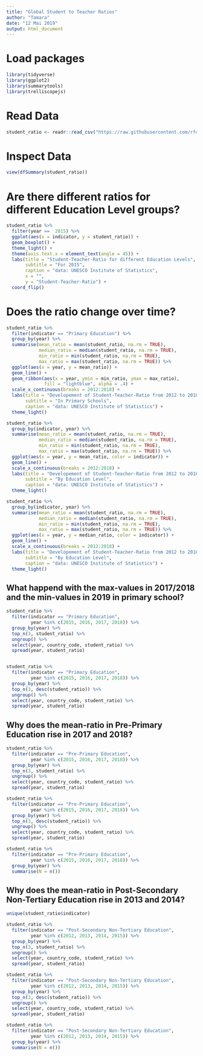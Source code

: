 ```yaml
---
title: "Global Student to Teacher Ratios"
author: "Tamara"
date: "12 Mai 2019"
output: html_document
---
```

# Load packages
```r
library(tidyverse)
library(ggplot2)
library(summarytools)
library(trelliscopejs)
```

# Read Data
```r
student_ratio <- readr::read_csv("https://raw.githubusercontent.com/rfordatascience/tidytuesday/master/data/2019/2019-05-07/student_teacher_ratio.csv")

```

# Inspect Data
```r
view(dfSummary(student_ratio))
```

# Are there different ratios for different Education Level groups?
```r
student_ratio %>% 
  filter(year ==  2015) %>% 
  ggplot(aes(x = indicator, y = student_ratio)) +
  geom_boxplot() +
  theme_light() +
  theme(axis.text.x = element_text(angle = 45)) +
  labs(title = "Student-Teacher-Ratio for different Education Levels",
       subtitle = "For 2015",
       caption = "data: UNESCO Institute of Statistics",
       x = "",
       y = "Student-Teacher-Ratio") +
  coord_flip()


```
 
 
# Does the ratio change over time?
```r
student_ratio %>%
  filter(indicator == "Primary Education") %>%
  group_by(year) %>%
  summarise(mean_ratio = mean(student_ratio, na.rm = TRUE), 
            median_ratio = median(student_ratio, na.rm = TRUE),
            min_ratio = min(student_ratio, na.rm = TRUE),
            max_ratio = max(student_ratio, na.rm = TRUE)) %>%
  ggplot(aes(x = year, y = mean_ratio)) +
  geom_line() +
  geom_ribbon(aes(x = year, ymin = min_ratio, ymax = max_ratio), 
              fill = "lightblue", alpha = .4) + 
  scale_x_continuous(breaks = 2012:2018) +
  labs(title = "Developement of Student-Teacher-Ratio from 2012 to 2018",
       subtitle = "In Primary Schools",
       caption = "data: UNESCO Institute of Statistics") + 
  theme_light()

student_ratio %>%
  group_by(indicator, year) %>%
  summarise(mean_ratio = mean(student_ratio, na.rm = TRUE), 
            median_ratio = median(student_ratio, na.rm = TRUE),
            min_ratio = min(student_ratio, na.rm = TRUE),
            max_ratio = max(student_ratio, na.rm = TRUE)) %>%
  ggplot(aes(x = year, y = mean_ratio, color = indicator)) +
  geom_line() +
  scale_x_continuous(breaks = 2012:2018) +
  labs(title = "Developement of Student-Teacher-Ratio from 2012 to 2018",
       subtitle = "By Education Level",
       caption = "data: UNESCO Institute of Statistics") + 
  theme_light()

student_ratio %>%
  group_by(indicator, year) %>%
  summarise(mean_ratio = mean(student_ratio, na.rm = TRUE), 
            median_ratio = median(student_ratio, na.rm = TRUE),
            min_ratio = min(student_ratio, na.rm = TRUE),
            max_ratio = max(student_ratio, na.rm = TRUE)) %>%
  ggplot(aes(x = year, y = median_ratio, color = indicator)) +
  geom_line() +
  scale_x_continuous(breaks = 2012:2018) +
  labs(title = "Developement of Student-Teacher-Ratio from 2012 to 2018",
       subtitle = "By Education Level",
       caption = "data: UNESCO Institute of Statistics") + 
  theme_light()
```
 

## What happend with the max-values in 2017/2018 and the min-values in 2019 in primary school?
```r
student_ratio %>%
  filter(indicator == "Primary Education",
         year %in% c(2015, 2016, 2017, 2018)) %>%
  group_by(year) %>%
  top_n(3, student_ratio) %>%
  ungroup() %>%
  select(year, country_code, student_ratio) %>%
  spread(year, student_ratio)


student_ratio %>%
  filter(indicator == "Primary Education",
         year %in% c(2015, 2016, 2017, 2018)) %>%
  group_by(year) %>%
  top_n(3, desc(student_ratio)) %>%
  ungroup() %>%
  select(year, country_code, student_ratio) %>%
  spread(year, student_ratio)
```

## Why does the mean-ratio in Pre-Primary Education rise in 2017 and 2018?
```r
student_ratio %>%
  filter(indicator == "Pre-Primary Education",
         year %in% c(2015, 2016, 2017, 2018)) %>%
  group_by(year) %>%
  top_n(3, student_ratio) %>%
  ungroup() %>%
  select(year, country_code, student_ratio) %>%
  spread(year, student_ratio)

student_ratio %>%
  filter(indicator == "Pre-Primary Education",
         year %in% c(2015, 2016, 2017, 2018)) %>%
  group_by(year) %>%
  top_n(3, desc(student_ratio)) %>%
  ungroup() %>%
  select(year, country_code, student_ratio) %>%
  spread(year, student_ratio)

student_ratio %>%
  filter(indicator == "Pre-Primary Education",
         year %in% c(2015, 2016, 2017, 2018)) %>%
  group_by(year) %>%
  summarise(N = n())
```




## Why does the mean-ratio in Post-Secondary Non-Tertiary Education rise in 2013 and 2014?
```r
unique(student_ratio$indicator)

student_ratio %>%
  filter(indicator == "Post-Secondary Non-Tertiary Education",
         year %in% c(2012, 2013, 2014, 2015)) %>%
  group_by(year) %>%
  top_n(3, student_ratio) %>%
  ungroup() %>%
  select(year, country_code, student_ratio) %>%
  spread(year, student_ratio)

student_ratio %>%
  filter(indicator == "Post-Secondary Non-Tertiary Education",
         year %in% c(2012, 2013, 2014, 2015)) %>%
  group_by(year) %>%
  top_n(3, desc(student_ratio)) %>%
  ungroup() %>%
  select(year, country_code, student_ratio) %>%
  spread(year, student_ratio)

student_ratio %>%
  filter(indicator == "Post-Secondary Non-Tertiary Education",
         year %in% c(2012, 2013, 2014, 2015)) %>%
  group_by(year) %>%
  summarise(N = n())
```


